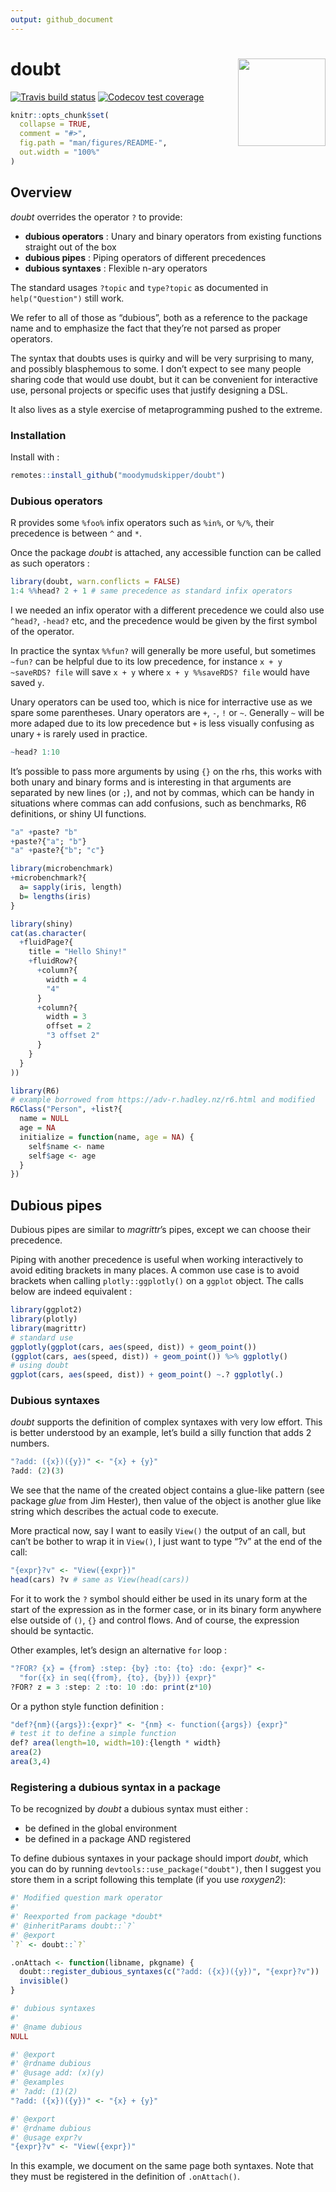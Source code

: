 ```yaml
---
output: github_document
---
```


# doubt <img src='man/figures/logo.png' align="right" height="140" />

[![Travis build status](https://travis-ci.org/moodymudskipper/doubt.svg?branch=master)](https://travis-ci.org/moodymudskipper/doubt)
[![Codecov test coverage](https://codecov.io/gh/moodymudskipper/doubt/branch/master/graph/badge.svg)](https://codecov.io/gh/moodymudskipper/doubt?branch=master)

```r
knitr::opts_chunk$set(
  collapse = TRUE,
  comment = "#>",
  fig.path = "man/figures/README-",
  out.width = "100%"
)
```

## Overview

*doubt* overrides the operator `?` to provide:

* **dubious operators** : Unary and binary operators from existing functions straight out of the box
* **dubious pipes** : Piping operators of different precedences
* **dubious syntaxes** :  Flexible n-ary operators

The standard usages `?topic` and `type?topic`
as documented in `help("Question")` still work.

We refer to all of those as "dubious", both as a reference to the 
package name and to emphasize the fact that they're not parsed as proper operators.

The syntax that doubts uses is quirky and will be very surprising to many, and
possibly blasphemous to some. I don't expect to see many people sharing code 
that would use doubt, but it can be convenient for interactive use, personal
projects or specific uses that justify designing a DSL.

It also lives as a style exercise of metaprogramming pushed to the extreme.

### Installation

Install with :

``` r
remotes::install_github("moodymudskipper/doubt")
```

### Dubious operators

R provides some `%foo%` infix operators such as `%in%`, or `%/%`, their
precedence is between `^` and `*`.

Once the package *doubt* is attached, any accessible function can be called as
such operators : 

```r
library(doubt, warn.conflicts = FALSE)
1:4 %%head? 2 + 1 # same precedence as standard infix operators
```

I we needed an infix operator with a different precedence we could also use
`^head?`, `-head?` etc, and the precedence would be given by the first symbol
of the operator. 

In practice the syntax `%%fun?` will generally be more useful,
but sometimes `~fun?` can be helpful due to its low precedence, for instance
`x + y ~saveRDS? file` will save `x + y` where `x + y %%saveRDS? file` would have
saved `y`.

Unary operators can be used too, which is nice for interractive use as we spare
some parentheses. Unary operators are `+`, `-`, `!` or `~`.  Generally
`~` will be more adaped due to its low precedence but `+` is less visually
confusing as unary `+` is rarely used in practice.

```r
~head? 1:10
```

It's possible to pass more arguments by using `{}` on the rhs, this works with
both unary and binary forms and is interesting in that arguments are separated
by new lines (or `;`), and not by commas, which can be handy in situations where
commas can add confusions, such as benchmarks, R6 definitions, or shiny UI functions.

```r
"a" +paste? "b"
+paste?{"a"; "b"}
"a" +paste?{"b"; "c"}
```

```r
library(microbenchmark)
+microbenchmark?{
  a= sapply(iris, length)
  b= lengths(iris)
}

library(shiny)
cat(as.character(
  +fluidPage?{
    title = "Hello Shiny!"
    +fluidRow?{
      +column?{
        width = 4
        "4"
      }
      +column?{
        width = 3
        offset = 2
        "3 offset 2"
      }
    }
  }
))

library(R6)
# example borrowed from https://adv-r.hadley.nz/r6.html and modified 
R6Class("Person", +list?{
  name = NULL
  age = NA
  initialize = function(name, age = NA) {
    self$name <- name
    self$age <- age
  }
})
```

## Dubious pipes

Dubious pipes are similar to *magrittr*'s pipes, except we can choose their precedence.

Piping with another precedence is useful when working interactively to avoid
editing brackets in many places. A common use case is to avoid brackets
when calling `plotly::ggplotly()` on a `ggplot` object. The calls below are 
indeed equivalent :

```r
library(ggplot2)
library(plotly)
library(magrittr)
# standard use
ggplotly(ggplot(cars, aes(speed, dist)) + geom_point())
(ggplot(cars, aes(speed, dist)) + geom_point()) %>% ggplotly()
# using doubt
ggplot(cars, aes(speed, dist)) + geom_point() ~.? ggplotly(.)
```

### Dubious syntaxes

*doubt* supports the definition of complex syntaxes with very low effort.
This is better understood by an example, let's build a silly function that adds
2 numbers.

```r
"?add: ({x})({y})" <- "{x} + {y}"
?add: (2)(3)
```

We see that the name of the created object contains a glue-like pattern (see package
*glue* from Jim Hester), then value of the object is another glue like string which
describes the actual code to execute.

More practical now, say I want to easily `View()`
the output of an call, but can't be bother to wrap it in `View()`,
I just want to type "?v" at the end of the call:

```r
"{expr}?v" <- "View({expr})"
head(cars) ?v # same as View(head(cars))
```

For it to work the `?` symbol should either be used in its unary form at the 
start of the expression as in the former case, or in its binary form anywhere else outside of
`()`, `{}` and control flows. And of course, the expression should be syntactic.

Other examples, let's design an alternative `for` loop :
 
```r
"?FOR? {x} = {from} :step: {by} :to: {to} :do: {expr}" <- 
  "for({x} in seq({from}, {to}, {by})) {expr}"
?FOR? z = 3 :step: 2 :to: 10 :do: print(z*10) 
```

Or a python style function definition :

```r
"def?{nm}({args}):{expr}" <- "{nm} <- function({args}) {expr}"
# test it to define a simple function
def? area(length=10, width=10):{length * width}
area(2)
area(3,4)
```

### Registering a dubious syntax in a package

To be recognized by *doubt* a dubious syntax must either :

* be defined in the global environment
* be defined in a package AND registered

To define dubious syntaxes in your package should import *doubt*, which you can
do by running `devtools::use_package("doubt")`, then I suggest you store them
in a script following this template (if you use *roxygen2*): 


```r
#' Modified question mark operator
#'
#' Reexported from package *doubt*
#' @inheritParams doubt::`?`
#' @export
`?` <- doubt::`?`

.onAttach <- function(libname, pkgname) {
  doubt::register_dubious_syntaxes(c("?add: ({x})({y})", "{expr}?v"))
  invisible()
}

#' dubious syntaxes
#'
#' @name dubious
NULL

#' @export
#' @rdname dubious
#' @usage add: (x)(y)
#' @examples
#' ?add: (1)(2)
"?add: ({x})({y})" <- "{x} + {y}"

#' @export
#' @rdname dubious
#' @usage expr?v
"{expr}?v" <- "View({expr})"
```

In this example, we document on the same page both syntaxes. Note that they must
be registered in the definition of `.onAttach()`.
